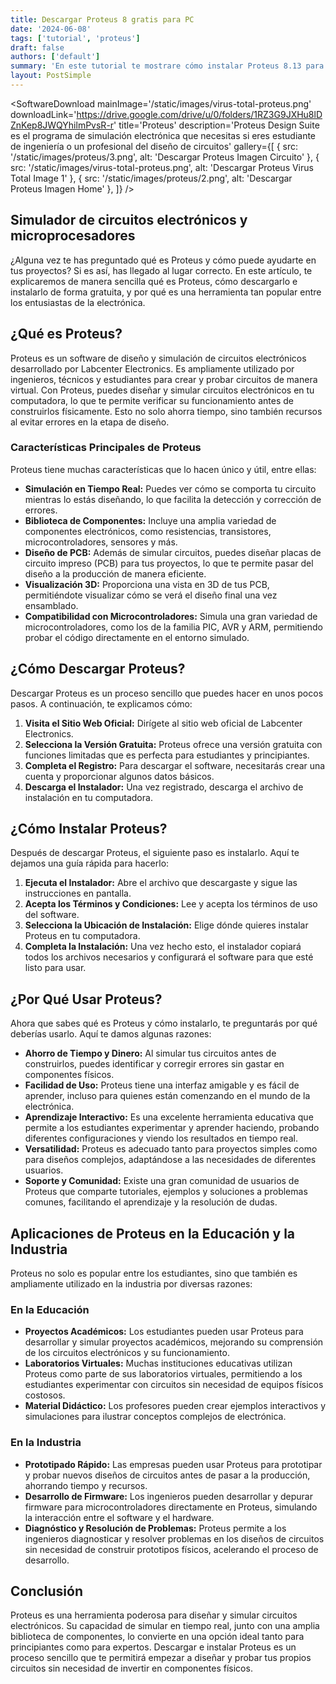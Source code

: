 ```yaml
---
title: Descargar Proteus 8 gratis para PC
date: '2024-06-08'
tags: ['tutorial', 'proteus']
draft: false
authors: ['default']
summary: 'En este tutorial te mostrare cómo instalar Proteus 8.13 para Windows'
layout: PostSimple
---
```


<SoftwareDownload
  mainImage='/static/images/virus-total-proteus.png'
  downloadLink='https://drive.google.com/drive/u/0/folders/1RZ3G9JXHu8lDZnKep8JWQYhilmPvsR-r'
  title='Proteus'
  description='Proteus Design Suite es el programa de simulación electrónica que necesitas si eres estudiante de ingeniería o un profesional del diseño de circuitos'
  gallery={[
    { src: '/static/images/proteus/3.png', alt: 'Descargar Proteus Imagen Circuito' },
    { src: '/static/images/virus-total-proteus.png', alt: 'Descargar Proteus Virus Total Image 1' },
    { src: '/static/images/proteus/2.png', alt: 'Descargar Proteus Imagen Home' },
  ]}
/>

## Simulador de circuitos electrónicos y microprocesadores

¿Alguna vez te has preguntado qué es Proteus y cómo puede ayudarte en tus proyectos? Si es así, has llegado al lugar correcto. En este artículo, te explicaremos de manera sencilla qué es Proteus, cómo descargarlo e instalarlo de forma gratuita, y por qué es una herramienta tan popular entre los entusiastas de la electrónica.

## ¿Qué es Proteus?

Proteus es un software de diseño y simulación de circuitos electrónicos desarrollado por Labcenter Electronics. Es ampliamente utilizado por ingenieros, técnicos y estudiantes para crear y probar circuitos de manera virtual. Con Proteus, puedes diseñar y simular circuitos electrónicos en tu computadora, lo que te permite verificar su funcionamiento antes de construirlos físicamente. Esto no solo ahorra tiempo, sino también recursos al evitar errores en la etapa de diseño.

### Características Principales de Proteus

Proteus tiene muchas características que lo hacen único y útil, entre ellas:

- **Simulación en Tiempo Real:** Puedes ver cómo se comporta tu circuito mientras lo estás diseñando, lo que facilita la detección y corrección de errores.
- **Biblioteca de Componentes:** Incluye una amplia variedad de componentes electrónicos, como resistencias, transistores, microcontroladores, sensores y más.
- **Diseño de PCB:** Además de simular circuitos, puedes diseñar placas de circuito impreso (PCB) para tus proyectos, lo que te permite pasar del diseño a la producción de manera eficiente.
- **Visualización 3D:** Proporciona una vista en 3D de tus PCB, permitiéndote visualizar cómo se verá el diseño final una vez ensamblado.
- **Compatibilidad con Microcontroladores:** Simula una gran variedad de microcontroladores, como los de la familia PIC, AVR y ARM, permitiendo probar el código directamente en el entorno simulado.

## ¿Cómo Descargar Proteus?

Descargar Proteus es un proceso sencillo que puedes hacer en unos pocos pasos. A continuación, te explicamos cómo:

1. **Visita el Sitio Web Oficial:** Dirígete al sitio web oficial de Labcenter Electronics.
2. **Selecciona la Versión Gratuita:** Proteus ofrece una versión gratuita con funciones limitadas que es perfecta para estudiantes y principiantes.
3. **Completa el Registro:** Para descargar el software, necesitarás crear una cuenta y proporcionar algunos datos básicos.
4. **Descarga el Instalador:** Una vez registrado, descarga el archivo de instalación en tu computadora.

## ¿Cómo Instalar Proteus?

Después de descargar Proteus, el siguiente paso es instalarlo. Aquí te dejamos una guía rápida para hacerlo:

1. **Ejecuta el Instalador:** Abre el archivo que descargaste y sigue las instrucciones en pantalla.
2. **Acepta los Términos y Condiciones:** Lee y acepta los términos de uso del software.
3. **Selecciona la Ubicación de Instalación:** Elige dónde quieres instalar Proteus en tu computadora.
4. **Completa la Instalación:** Una vez hecho esto, el instalador copiará todos los archivos necesarios y configurará el software para que esté listo para usar.

## ¿Por Qué Usar Proteus?

Ahora que sabes qué es Proteus y cómo instalarlo, te preguntarás por qué deberías usarlo. Aquí te damos algunas razones:

- **Ahorro de Tiempo y Dinero:** Al simular tus circuitos antes de construirlos, puedes identificar y corregir errores sin gastar en componentes físicos.
- **Facilidad de Uso:** Proteus tiene una interfaz amigable y es fácil de aprender, incluso para quienes están comenzando en el mundo de la electrónica.
- **Aprendizaje Interactivo:** Es una excelente herramienta educativa que permite a los estudiantes experimentar y aprender haciendo, probando diferentes configuraciones y viendo los resultados en tiempo real.
- **Versatilidad:** Proteus es adecuado tanto para proyectos simples como para diseños complejos, adaptándose a las necesidades de diferentes usuarios.
- **Soporte y Comunidad:** Existe una gran comunidad de usuarios de Proteus que comparte tutoriales, ejemplos y soluciones a problemas comunes, facilitando el aprendizaje y la resolución de dudas.

## Aplicaciones de Proteus en la Educación y la Industria

Proteus no solo es popular entre los estudiantes, sino que también es ampliamente utilizado en la industria por diversas razones:

### En la Educación

- **Proyectos Académicos:** Los estudiantes pueden usar Proteus para desarrollar y simular proyectos académicos, mejorando su comprensión de los circuitos electrónicos y su funcionamiento.
- **Laboratorios Virtuales:** Muchas instituciones educativas utilizan Proteus como parte de sus laboratorios virtuales, permitiendo a los estudiantes experimentar con circuitos sin necesidad de equipos físicos costosos.
- **Material Didáctico:** Los profesores pueden crear ejemplos interactivos y simulaciones para ilustrar conceptos complejos de electrónica.

### En la Industria

- **Prototipado Rápido:** Las empresas pueden usar Proteus para prototipar y probar nuevos diseños de circuitos antes de pasar a la producción, ahorrando tiempo y recursos.
- **Desarrollo de Firmware:** Los ingenieros pueden desarrollar y depurar firmware para microcontroladores directamente en Proteus, simulando la interacción entre el software y el hardware.
- **Diagnóstico y Resolución de Problemas:** Proteus permite a los ingenieros diagnosticar y resolver problemas en los diseños de circuitos sin necesidad de construir prototipos físicos, acelerando el proceso de desarrollo.

## Conclusión

Proteus es una herramienta poderosa para diseñar y simular circuitos electrónicos. Su capacidad de simular en tiempo real, junto con una amplia biblioteca de componentes, lo convierte en una opción ideal tanto para principiantes como para expertos. Descargar e instalar Proteus es un proceso sencillo que te permitirá empezar a diseñar y probar tus propios circuitos sin necesidad de invertir en componentes físicos.